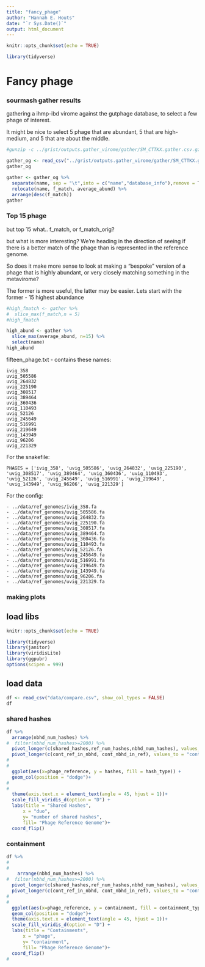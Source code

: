 ```yaml
---
title: "fancy_phage"
author: "Hannah E. Houts"
date: "`r Sys.Date()`"
output: html_document
---
```


```r
knitr::opts_chunk$set(echo = TRUE)
```
```r
library(tidyverse)
```


# Fancy phage

### sourmash gather results
gathering a ihmp-ibd virome against the gutphage database, to select a few phage of interest. 

It might be nice to select 5 phage that are abundant, 5 that are high-medium, and 5 that are about the middle.

```bash
#gunzip -c ../grist/outputs.gather_virome/gather/SM_CTTKX.gather.csv.gz
```


```r
gather_og <- read_csv("../grist/outputs.gather_virome/gather/SM_CTTKX.gather.csv")
gather_og
```


```r
gather <- gather_og %>%
  separate(name, sep = "\t",into = c("name","database_info"),remove = T) %>%
  relocate(name, f_match, average_abund) %>% 
  arrange(desc(f_match))
gather

```

### Top 15 phage

but top 15 what.. f_match, or f_match_orig?

but what is more interesting?
We're heading in the direction of seeing if there is a better match of the phage than is represented in the reference genome. 

So does it make more sense to look at making a "bespoke" version of a phage that is highly abundant, or very closely matching something in the metavirome?

The former is more useful, the latter may be easier. Lets start with the former
- 15 highest abundance 


```r
#high_fmatch <- gather %>% 
#  slice_max(f_match,n = 5)
#high_fmatch
```


```r
high_abund <- gather %>% 
  slice_max(average_abund, n=15) %>% 
  select(name)
high_abund

```

fifteen_phage.txt - contains these names:
```
ivig_358
uvig_505586
uvig_264832
uvig_225190
uvig_308517
uvig_389464
uvig_360436
uvig_110493
uvig_52126
uvig_245649
uvig_516991
uvig_219649
uvig_143949
uvig_96206
uvig_221329
```

For the snakefile:
```
PHAGES = ['ivig_358', 'uvig_505586', 'uvig_264832', 'uvig_225190', 'uvig_308517', 'uvig_389464', 'uvig_360436', 'uvig_110493', 'uvig_52126', 'uvig_245649', 'uvig_516991', 'uvig_219649', 'uvig_143949', 'uvig_96206', 'uvig_221329']

```

For the config:
```
- ../data/ref_genomes/ivig_358.fa
- ../data/ref_genomes/uvig_505586.fa
- ../data/ref_genomes/uvig_264832.fa
- ../data/ref_genomes/uvig_225190.fa
- ../data/ref_genomes/uvig_308517.fa
- ../data/ref_genomes/uvig_389464.fa
- ../data/ref_genomes/uvig_360436.fa
- ../data/ref_genomes/uvig_110493.fa
- ../data/ref_genomes/uvig_52126.fa
- ../data/ref_genomes/uvig_245649.fa
- ../data/ref_genomes/uvig_516991.fa
- ../data/ref_genomes/uvig_219649.fa
- ../data/ref_genomes/uvig_143949.fa
- ../data/ref_genomes/uvig_96206.fa
- ../data/ref_genomes/uvig_221329.fa

```


### making plots




## load libs
```r
knitr::opts_chunk$set(echo = TRUE)

library(tidyverse)
library(janitor)
library(viridisLite)
library(ggpubr)
options(scipen = 999)
```



## load data
```r
df <- read_csv("data/compare.csv", show_col_types = FALSE)
df
```


### shared hashes

                        
```r
df %>% 
  arrange(nbhd_num_hashes) %>% 
#  filter(nbhd_num_hashes>=2000) %>% 
  pivot_longer(c(shared_hashes,ref_num_hashes,nbhd_num_hashes), values_to = "hashes", names_to = "hash_type") %>% 
  pivot_longer(c(cont_ref_in_nbhd, cont_nbhd_in_ref), values_to = "containment", names_to = "containment_type") %>% 
#
#  
  ggplot(aes(x=phage_reference, y = hashes, fill = hash_type)) + 
  geom_col(position = "dodge")+
#
#
  theme(axis.text.x = element_text(angle = 45, hjust = 1))+
  scale_fill_viridis_d(option = "D") +
  labs(title = "Shared Hashes",
      x = "duo",
      y= "number of shared hashes",
      fill= "Phage Reference Genome")+
  coord_flip()
```


### containment
```r

df %>% 
#
#
    arrange(nbhd_num_hashes) %>% 
#  filter(nbhd_num_hashes>=2000) %>% 
  pivot_longer(c(shared_hashes,ref_num_hashes,nbhd_num_hashes), values_to = "hashes", names_to = "hash_type") %>% 
  pivot_longer(c(cont_ref_in_nbhd, cont_nbhd_in_ref), values_to = "containment", names_to = "containment_type") %>% 
#
#
  ggplot(aes(x=phage_reference, y = containment, fill = containment_type)) + 
  geom_col(position = "dodge")+
  theme(axis.text.x = element_text(angle = 45, hjust = 1))+
  scale_fill_viridis_d(option = "D") +
  labs(title = "Containments",
      x = "phage",
      y= "containment",
      fill= "Phage Reference Genome")+
  coord_flip()
# 
```








